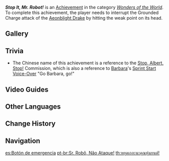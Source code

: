 {{Achievement Infobox
|id           = 82142
|order id     = 2142
|category     = Wonders of the World
|description  = Interrupt the charged attack of the [[Aeonblight Drake]] by attacking the core on its head.
|requirements = 
|primogems    = 5
|tracking     = 
|topic        = Aeonblight Drake
|hidden       = 1
|type         = Boss
}}
'''''Stop It, Mr. Robot!''''' is an [[Achievement]] in the category ''[[Wonders of the World]]''. To complete this achievement, the player needs to interrupt the Grounded Charge attack of the [[Aeonblight Drake]] by hitting the weak point on its head.
<!--
==Gameplay Notes==
*

==Trivia==
*
-->
==Gallery==
{{Preview
|size=300px
|file=Aeonblight Drake Grounded Charge
|caption=Grounded Charge Attack
}}
<!--
==Video Guides==
{{#evt:
service=youtube
|id=
|description=
|alignment=inline
|valignment=top
|dimensions=250
}}
-->
==Trivia==
* The Chinese name of this achievement is a reference to the [[Stop, Albert. Stop!]] Commission, which is also a reference to [[Barbara]]'s [[Barbara/Voice-Overs#Combat|Sprint Start Voice-Over]] "Go Barbara, go!"

==Video Guides==
{{EVT
|video1   = https://youtu.be/BypD5VNxXrY
|caption1 = Hidden Achievement Sumeru: Stop It, Mr  Robot!
}}
==Other Languages==
{{Other Languages
|en      = Stop It, Mr. Robot!
|zhs     = 遗迹先生，别再冲了{{lmdash}}！
|zhs_rm  = Yíjì-xiānshēng, Bié Zài Chōngle{{lmdash}}!
|zht     = 遺蹟先生，別再衝了{{lmdash}}！
|zht_rm  = Yíjī-xiānshēng, Bié Zài Chōngle{{lmdash}}!
|zh_tl   = Stop Mr. Ruin, Stop&mdash;!
|ja      = 遺跡、ストップ！
|ja_rm   = Iseki, Sutoppu!
|ja_tl   = Ruin, Stop!
|ko      = 유적 씨, 이제 그만 진정하세요{{lmdash}}!
|ko_tl   = Mr. Ruins, Please Calm Down Now&mdash;!
|es      = Botón de emergencia
|es_tl   = Emergency Button
|fr      = Coucouche panier&nbsp;!
|fr_tl   = Go Back to Bed, Good Boy!
|fr_note = This phrase is often used for dogs and literally means "lie down [in your] basket."
|ru      = Постойте, господин робот!
|ru_tl   = Stop It, Mr. Robot!
|th      = หยุดเถอะนะคุณหุ่นยนต์!
|th_rm   = 
|th_tl   = 
|vi      = Quý Ngài Di Tích, Đừng Xung Phong Nữa!
|vi_tl   = Mr. Relic, Stop Charging!
|de      = Hör doch auf mit dem Sturmangriff!
|de_tl   = Will You Stop With the Charge!
|id      = CUKUP, Bapak Robot!
|id_tl   = ENOUGH, Mr. Robot!
|pt      = Sr. Robô, Não Ataque!
|pt_tl   = Mr. Robot, Don't Attack!
|tr      = Yeter Artık Bay Robot!
|tr_tl   = Enough Already Mr. Robot!
|it      = È ora di finirla, signor Robot!
|it_tl   = 
}}

==Change History==
{{Change History|3.1}}
<!--
==References==
{{Reflist}}
-->
==Navigation==
{{Achievement Navbox}}

[[es:Botón de emergencia]]
[[pt-br:Sr. Robô, Não Ataque!]]
[[th:หยุดเถอะนะคุณหุ่นยนต์!]]